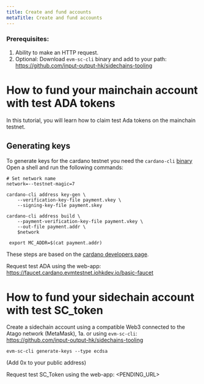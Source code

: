 ```yaml
---
title: Create and fund accounts
metaTitle: Create and fund accounts
---
```


### Prerequisites:

1. Ability to make an HTTP request.
2. Optional: Download `evm-sc-cli` binary and add to your path: https://github.com/input-output-hk/sidechains-tooling

# How to fund your mainchain account with test ADA tokens

In this tutorial, you will learn how to claim test Ada tokens on the mainchain testnet.

## Generating keys

To generate keys for the cardano testnet you need the `cardano-cli` [binary](https://github.com/input-output-hk/cardano-node/releases/)
Open a shell and run the following commands:

```shell
# Set network name
network=--testnet-magic=7

cardano-cli address key-gen \
    --verification-key-file payment.vkey \
    --signing-key-file payment.skey

cardano-cli address build \
    --payment-verification-key-file payment.vkey \
    --out-file payment.addr \
    $network

 export MC_ADDR=$(cat payment.addr)
```

These steps are based on the [cardano developers page](https://developers.cardano.org/docs/stake-pool-course/handbook/keys-addresses/).

Request test ADA using the web-app: https://faucet.cardano.evmtestnet.iohkdev.io/basic-faucet

# How to fund your sidechain account with test SC_token

Create a sidechain account using a compatible Web3 connected to the Atago network (MetaMask), 
1a. or using `evm-sc-cli`: https://github.com/input-output-hk/sidechains-tooling

```shell
evm-sc-cli generate-keys --type ecdsa
```

(Add 0x to your public address)

Request test SC_Token using the web-app: <PENDING_URL>
